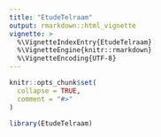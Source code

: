 ```yaml
---
title: "EtudeTelraam"
output: rmarkdown::html_vignette
vignette: >
  %\VignetteIndexEntry{EtudeTelraam}
  %\VignetteEngine{knitr::rmarkdown}
  %\VignetteEncoding{UTF-8}
---
```


```r
knitr::opts_chunk$set(
  collapse = TRUE,
  comment = "#>"
)
```

```r
library(EtudeTelraam)
```


